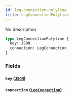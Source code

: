 ```yaml
---
id: leg-connection-polyline
title: LegConnectionPolyline
---
```


No description

```graphql
type LegConnectionPolyline {
  key: JSON
  connection: LegConnection
}
```

### Fields

#### `key` ([`JSON`](/v1/scalars/json))

#### `connection` ([`LegConnection`](/v1/objects/leg-connection))
